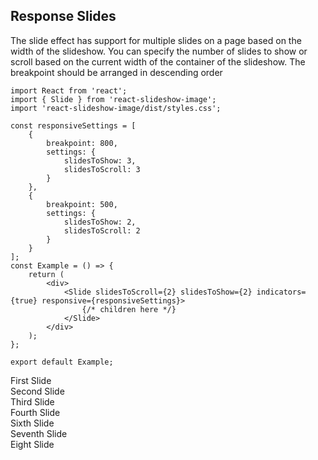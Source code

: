
<Meta title="Examples/Responsive" component={Slide} />

## Response Slides

The slide effect has support for multiple slides on a page based on the width of the slideshow.
You can specify the number of slides to show or scroll based on the current width of the container of the slideshow.
The breakpoint should be arranged in descending order

```tsx
import React from 'react';
import { Slide } from 'react-slideshow-image';
import 'react-slideshow-image/dist/styles.css';

const responsiveSettings = [
    {
        breakpoint: 800,
        settings: {
            slidesToShow: 3,
            slidesToScroll: 3
        }
    },
    {
        breakpoint: 500,
        settings: {
            slidesToShow: 2,
            slidesToScroll: 2
        }
    }
];
const Example = () => {
    return (
        <div>
            <Slide slidesToScroll={2} slidesToShow={2} indicators={true} responsive={responsiveSettings}>
                {/* children here */}
            </Slide>
        </div>
    );
};

export default Example;
```

<Canvas>
    <Slide slidesToScroll={1} slidesToShow={1} indicators={true} autoplay={false} responsive={[
        {
            breakpoint: 800,
            settings: {
                slidesToShow: 3,
                slidesToScroll: 3
            }
        },
        {
            breakpoint: 500,
            settings: {
                slidesToShow: 2,
                slidesToScroll: 2
            }
        }
    ]}>
        <div style={{textAlign: 'center', background: 'red', padding: '200px 0', fontSize: '30px'}}>First Slide</div>
        <div style={{textAlign: 'center', background: 'orange', padding: '200px 0', fontSize: '30px'}}>Second Slide</div>
        <div style={{textAlign: 'center', background: 'yellow', padding: '200px 0', fontSize: '30px'}}>Third Slide</div>
        <div style={{textAlign: 'center', background: 'green', padding: '200px 0', fontSize: '30px'}}>Fourth Slide</div>
        <div style={{textAlign: 'center', background: 'blue', padding: '200px 0', fontSize: '30px'}}>Sixth Slide</div>
        <div style={{textAlign: 'center', background: 'indigo', padding: '200px 0', fontSize: '30px'}}>Seventh Slide</div>
        <div style={{textAlign: 'center', background: 'violet', padding: '200px 0', fontSize: '30px'}}>Eight Slide</div>
    </Slide>
</Canvas>
